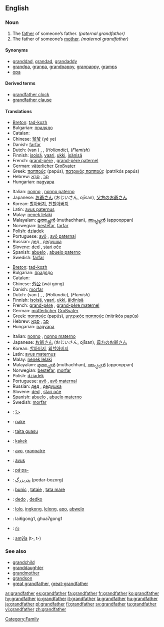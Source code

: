 ==English==
===Noun===
{{en-noun}}

#The [[father]] of someone’s father. ''(paternal grandfather)''
#The father of someone’s [[mother]]. ''(maternal grandfather)''

[[Category:Family]]

====Synonyms====
*[[granddad]], [[grandad]], [[grandaddy]]
*[[grandpa]], [[granpa]], [[grandpappy]], [[granpappy]], [[gramps]]
*[[opa]]

====Derived terms====
*[[grandfather clock]]
*[[grandfather clause]]

====Translations====
{{trans-top|paternal grandfather}}
*[[Breton]]: [[tad-kozh]] {{m}}
*Bulgarian: [[прадядо]] {{m}}
*Catalan: {{t|ca|avi|m}}
*Chinese: [[爷爷]] (yé ye)
*Danish: [[farfar]]
*Dutch: {{t|nl|grootvader}} (van {{t|nl|vaderszijde}}) {{m}}, {{t|nl|opa|m}}, {{t|nl|opoe|m}} (''Hollandic''), {{t|nl|bompa|m}} (''Flemish'')
*Finnish: [[isoisä]], [[vaari]], [[ukki]], [[isänisä]]
*French: [[grand-père]] {{m}}, [[grand-père paternel]]
*German: [[väterlich]]er [[Großvater]]
*Greek: [[παππούς]] (papús), [[πατρικός παππούς]] (patrikós papús)
*Hebrew: [[סב|סָב]] {{m}}, [[סבא|סַבָּא]] {{m}}
*Hungarian: [[nagyapa]]
{{trans-mid}}
*Italian: [[nonno]] {{m}}, [[nonno paterno]]
*Japanese: [[お爺さん]] (おじいさん, ojīsan), [[父方のお爺さん]]
*Korean: [[할아버지]], [[친할아버지]]
*Latin: [[avus paternus]]
*Malay: [[nenek lelaki]]
*Malayalam: [[മുത്തച്ഛന്‍]] (muthachhan), [[അപ്പൂപ്പന്‍]] (appooppan)
*Norwegian: [[bestefar]], [[farfar]]
*Polish: [[dziadek]] {{m}}
*Portuguese: [[avô]] {{m}}, [[avô paternal]]
*Russian: [[дед]] {{m}}, [[дедушка]] {{m}}
*Slovene: [[ded]] {{m}}, [[stari oče]] {{m}}
*Spanish: [[abuelo]] {{m}}, [[abuelo paterno]]
*Swedish: [[farfar]] {{c}}
{{trans-bottom}}

{{trans-top|maternal grandfather}}
*[[Breton]]: [[tad-kozh]] {{m}}
*Bulgarian: [[прадядо]] {{m}}
*Catalan: {{t|ca|avi|m}}
*Chinese: [[外公]] (wài gōng)
*Danish: [[morfar]]
*Dutch: {{t|nl|grootvader}} (van {{t|nl|moederszijde}}) {{m}}, {{t|nl|opa|m}}, {{t|nl|opoe|m}} (''Hollandic''), {{t|nl|bompa|m}} (''Flemish'')
*Finnish: [[isoisä]], [[vaari]], [[ukki]], [[äidinisä]]
*French: [[grand-père]] {{m}}, [[grand-père maternel]]
*German: [[mütterlich]]er [[Großvater]]
*Greek: [[παππούς]] (papús), [[μητρικός παππούς]] (mitrikós papús)
*Hebrew: [[סב|סָב]] {{m}}, [[סבא|סַבָּא]] {{m}}
*Hungarian: [[nagyapa]]
{{trans-mid}}
*Italian: [[nonno]] {{m}}, [[nonno materno]]
*Japanese: [[お爺さん]] (おじいさん, ojīsan), [[母方のお爺さん]]
*Korean: [[할아버지]], [[외할아버지]]
*Latin: [[avus maternus]]
*Malay: [[nenek lelaki]]
*Malayalam: [[മുത്തച്ഛന്‍]] (muthachhan), [[അപ്പൂപ്പന്‍]] (appooppan)
*Norwegian: [[bestefar]], [[morfar]]
*Polish: [[dziadek]] {{m}}
*Portuguese: [[avô]] {{m}}, [[avô maternal]]
*Russian: [[дед]] {{m}}, [[дедушка]] {{m}}
*Slovene: [[ded]] {{m}}, [[stari oče]] {{m}}
*Spanish: [[abuelo]] {{m}}, [[abuelo materno]]
*Swedish: [[morfar]] {{c}}
{{trans-bottom}}

{{trans-top|Translations to be categorized}}
{{checktrans}}
*{{ttbc|Arabic}}: [[جدّ]]
*{{ttbc|Frisian}}: [[pake]]
*{{ttbc|Guaraní}}: [[taita guasu]]
*{{ttbc|Indonesian}}: [[kakek]]
*{{ttbc|Interlingua}}: [[avo]], [[granpatre]]
*{{ttbc|Latin}}: [[avus]] {{m}}
{{trans-mid}}
*{{ttbc|Central Sierra Miwok}}: [[páˑpa-]]
*{{ttbc|Persian}}: [[پدربزرگ]] (pedar-bozorg)
*{{ttbc|Romanian}}: [[bunic]] {{m}}, [[tataie]] {{m}}, [[tata mare]] {{m}}
*{{ttbc|Slovak}}: [[dedo#Slovak|dedo]] {{m}}, [[dedko]] {{m}}
*{{ttbc|Tagalog}}: [[lolo]], [[ingkong]], [[lelong]], [[apo]], [[abwelo]]
*{{ttbc|Teochew}}: lai6gong1, ghua7gong1
*{{ttbc|Thai}}: [[ก๋ง]]
*{{ttbc|Tupinambá}}: [[amỹîa]] (t-, t-)
{{trans-bottom}}

===See also===
*[[grandchild]]
*[[granddaughter]]
*[[grandmother]]
*[[grandson]]
*[[great grandfather]], [[great-grandfather]]

[[ar:grandfather]]
[[es:grandfather]]
[[fa:grandfather]]
[[fr:grandfather]]
[[ko:grandfather]]
[[hy:grandfather]]
[[io:grandfather]]
[[it:grandfather]]
[[la:grandfather]]
[[hu:grandfather]]
[[ja:grandfather]]
[[pl:grandfather]]
[[fi:grandfather]]
[[sv:grandfather]]
[[ta:grandfather]]
[[vi:grandfather]]
[[zh:grandfather]]